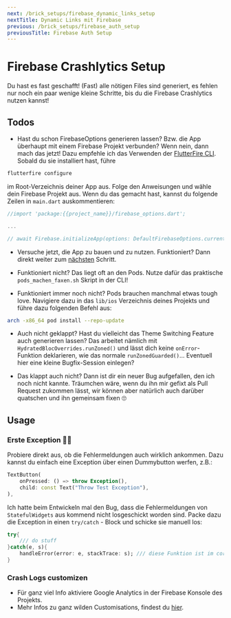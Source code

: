 ```yaml
---
next: /brick_setups/firebase_dynamic_links_setup
nextTitle: Dynamic Links mit Firebase
previous: /brick_setups/firebase_auth_setup
previousTitle: Firebase Auth Setup
---
```

# Firebase Crashlytics Setup

Du hast es fast geschafft! (Fast) alle nötigen Files sind generiert, es fehlen nur noch ein paar wenige kleine Schritte, bis du die Firebase Crashlytics nutzen kannst!

## Todos

- Hast du schon FirebaseOptions generieren lassen? Bzw. die App überhaupt mit einem Firebase Projekt verbunden? Wenn nein, dann mach das jetzt! Dazu empfehle ich das Verwenden der [FlutterFire CLI][flutterfire-cli-link]. Sobald du sie installiert hast, führe

```bash
flutterfire configure
```

im Root-Verzeichnis deiner App aus. Folge den Anweisungen und wähle dein Firebase Projekt aus. Wenn du das gemacht hast, kannst du folgende Zeilen in `main.dart` auskommentieren:

 ```dart
//import 'package:{{project_name}}/firebase_options.dart';

...

// await Firebase.initializeApp(options: DefaultFirebaseOptions.currentPlatform);
```

- Versuche jetzt, die App zu bauen und zu nutzen. Funktioniert? Dann direkt weiter zum [nächsten](#usage) Schritt.

- Funktioniert nicht? Das liegt oft an den Pods. Nutze dafür das praktische `pods_machen_faxen.sh` Skript in der CLI!

- Funktioniert immer noch nicht? Pods brauchen manchmal etwas tough love. Navigiere dazu in das `lib/ios` Verzeichnis deines Projekts und führe dazu folgenden Befehl aus:

```bash
arch -x86_64 pod install --repo-update
```

- Auch nicht geklappt? Hast du vielleicht das Theme Switching Feature auch generieren lassen? Das arbeitet nämlich mit `HydratedBlocOverrides.runZoned()` und lässt dich keine `onError`-Funktion deklarieren, wie das normale `runZonedGuarded()`... Eventuell hier eine kleine Bugfix-Session einlegen?

- Das klappt auch nicht? Dann ist dir ein neuer Bug aufgefallen, den ich noch nicht kannte. Träumchen wäre, wenn du ihn mir gefixt als Pull Request zukommen lässt, wir können aber natürlich auch darüber quatschen und ihn gemeinsam fixen 🙄

## Usage

### Erste Exception 👶🏻

Probiere direkt aus, ob die Fehlermeldungen auch wirklich ankommen. Dazu kannst du einfach eine Exception über einen Dummybutton werfen, z.B.:

```dart
TextButton(
    onPressed: () => throw Exception(),
    child: const Text("Throw Test Exception"),
),
```

Ich hatte beim Entwickeln mal den Bug, dass die Fehlermeldungen von `StatefulWidgets` aus kommend nicht losgeschickt worden sind. Packe dazu die Exception in einen `try/catch` - Block und schicke sie manuell los:

```dart
try{
    /// do stuff
}catch(e, s){
    handleError(error: e, stackTrace: s); /// diese Funktion ist im core Ordner definert!
}
```

### Crash Logs customizen

- Für ganz viel Info aktiviere Google Analytics in der Firebase Konsole des Projekts.
- Mehr Infos zu ganz wilden Customisations, findest du [hier][firebase-crashlytics-link].

[flutterfire-cli-link]: https://firebase.flutter.dev/docs/cli/
[firebase-crashlytics-link]: https://firebase.google.com/docs/crashlytics/customize-crash-reports?authuser=0&platform=flutter
